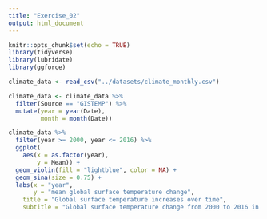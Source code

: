 ```yaml
---
title: "Exercise_02"
output: html_document
---
```


```r
knitr::opts_chunk$set(echo = TRUE)
library(tidyverse)
library(lubridate)
library(ggforce)

climate_data <- read_csv("../datasets/climate_monthly.csv")
```


```r
climate_data <- climate_data %>% 
  filter(Source == "GISTEMP") %>% 
  mutate(year = year(Date),
         month = month(Date))
```

```r
climate_data %>%
  filter(year >= 2000, year <= 2016) %>%
  ggplot(
    aes(x = as.factor(year), 
        y = Mean)) +
  geom_violin(fill = "lightblue", color = NA) +
  geom_sina(size = 0.75) +
  labs(x = "year",
       y = "mean global surface temperature change",
    title = "Global surface temperature increases over time",
    subtitle = "Global surface temperature change from 2000 to 2016 in violin plot")
```

